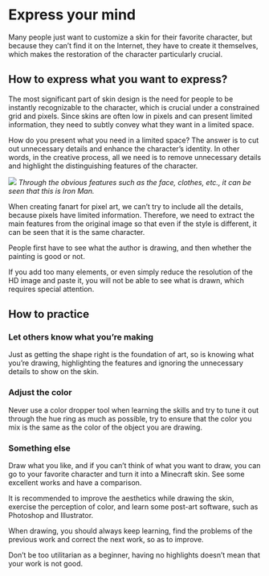 # Express your mind

Many people just want to customize a skin for their favorite character, but because they can’t find it on the Internet, they have to create it themselves, which makes the restoration of the character particularly crucial.

## How to express what you want to express?

The most significant part of skin design is the need for people to be instantly recognizable to the character, which is crucial under a constrained grid and pixels. Since skins are often low in pixels and can present limited information, they need to subtly convey what they want in a limited space.

How do you present what you need in a limited space? The answer is to cut out unnecessary details and enhance the character’s identity. In other words, in the creative process, all we need is to remove unnecessary details and highlight the distinguishing features of the character.

![](ironman-minecraft-skin.png)
*Through the obvious features such as the face, clothes, etc., it can be seen that this is Iron Man.*

When creating fanart for pixel art, we can’t try to include all the details, because pixels have limited information. Therefore, we need to extract the main features from the original image so that even if the style is different, it can be seen that it is the same character.

People first have to see what the author is drawing, and then whether the painting is good or not.

If you add too many elements, or even simply reduce the resolution of the HD image and paste it, you will not be able to see what is drawn, which requires special attention.

## How to practice

### Let others know what you’re making

Just as getting the shape right is the foundation of art, so is knowing what you’re drawing, highlighting the features and ignoring the unnecessary details to show on the skin.

### Adjust the color

Never use a color dropper tool when learning the skills and try to tune it out through the hue ring as much as possible, try to ensure that the color you mix is the same as the color of the object you are drawing.

### Something else

Draw what you like, and if you can’t think of what you want to draw, you can go to your favorite character and turn it into a Minecraft skin. See some excellent works and have a comparison.

It is recommended to improve the aesthetics while drawing the skin, exercise the perception of color, and learn some post-art software, such as Photoshop and Illustrator.

When drawing, you should always keep learning, find the problems of the previous work and correct the next work, so as to improve.

Don’t be too utilitarian as a beginner, having no highlights doesn’t mean that your work is not good.